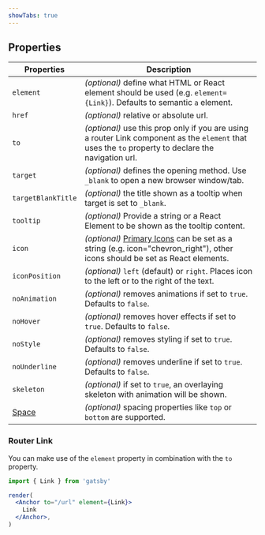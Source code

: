 ```yaml
---
showTabs: true
---
```


## Properties

| Properties                              | Description                                                                                                                                          |
| --------------------------------------- | ---------------------------------------------------------------------------------------------------------------------------------------------------- |
| `element`                               | _(optional)_ define what HTML or React element should be used (e.g. `element={Link}`). Defaults to semantic `a` element.                             |
| `href`                                  | _(optional)_ relative or absolute url.                                                                                                               |
| `to`                                    | _(optional)_ use this prop only if you are using a router Link component as the `element` that uses the `to` property to declare the navigation url. |
| `target`                                | _(optional)_ defines the opening method. Use `_blank` to open a new browser window/tab.                                                              |
| `targetBlankTitle`                      | _(optional)_ the title shown as a tooltip when target is set to `_blank`.                                                                            |
| `tooltip`                               | _(optional)_ Provide a string or a React Element to be shown as the tooltip content.                                                                 |
| `icon`                                  | _(optional)_ [Primary Icons](/icons/primary) can be set as a string (e.g. icon="chevron_right"), other icons should be set as React elements.        |
| `iconPosition`                          | _(optional)_ `left` (default) or `right`. Places icon to the left or to the right of the text.                                                       |
| `noAnimation`                           | _(optional)_ removes animations if set to `true`. Defaults to `false`.                                                                               |
| `noHover`                               | _(optional)_ removes hover effects if set to `true`. Defaults to `false`.                                                                            |
| `noStyle`                               | _(optional)_ removes styling if set to `true`. Defaults to `false`.                                                                                  |
| `noUnderline`                           | _(optional)_ removes underline if set to `true`. Defaults to `false`.                                                                                |
| `skeleton`                              | _(optional)_ if set to `true`, an overlaying skeleton with animation will be shown.                                                                  |
| [Space](/uilib/layout/space/properties) | _(optional)_ spacing properties like `top` or `bottom` are supported.                                                                                |

### Router Link

You can make use of the `element` property in combination with the `to` property.

```jsx
import { Link } from 'gatsby'

render(
  <Anchor to="/url" element={Link}>
    Link
  </Anchor>,
)
```
